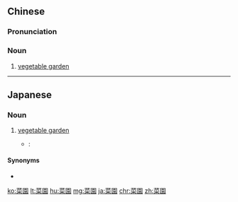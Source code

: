 {{also|菜园}}
==Chinese==
{{zh-forms|s=菜园}}

===Pronunciation===
{{zh-pron
|m=càiyuán
|c=coi3 jyun4
|h=pfs=chhoi-yèn
|mn=chhài-hn̂g
|cat=n
}}

===Noun===
{{zh-noun}}

# [[vegetable garden]]

----

==Japanese==
{{ja-kanjitab|さい|えん|yomi=on}}

===Noun===
{{ja-noun|さいえん}}

# [[vegetable garden]]
#* {{RQ:Botchan}}:
#*: {{ja-usex|庭を東へ二十歩に行き尽すと、南上がりにいささかばかりの'''菜園'''があって、|にわ を ひがし へ に じゅう ほ に いきつくす と、 みなみ あがり に いささか ばかり の '''さいえん''' が あって、|About twenty steps to the east edge of our garden, there was a moderate-sized vegetable yard, rising toward the south,}}

====Synonyms====
* {{ja-r|野菜畑|やさいばたけ}}

[[ko:菜園]]
[[lt:菜園]]
[[hu:菜園]]
[[mg:菜園]]
[[ja:菜園]]
[[chr:菜園]]
[[zh:菜園]]